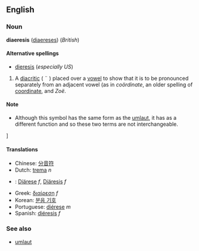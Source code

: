 <!-- If you edit this page, please also edit "dieresis" so that these pages remain in synch -->


==English==
===Noun===
'''diaeresis''' ([[diaereses]]) (''British'')

====Alternative spellings====
*[[dieresis]] (''especially US'')

#A [[diacritic]] ( ¨ ) placed over a [[vowel]] to show that it is to be pronounced separately from an adjacent vowel (as in ''coördinate'', an older spelling of [[coordinate]], and ''Zoë''.

====Note====
*Although this symbol has the same form as the [[umlaut]], it has as a different function and so these two terms are not interchangeable.

<!-- see "Note" above
====Synonyms====
*[[umlaut] -->]<!-- not always considered a syn, and not by everybody -->

====Translations====
*Chinese: [[分音符]]
*Dutch: [[trema]] ''n''
*{{msg:de}}: [[Diärese]] ''f'', [[Diäresis]] ''f''
*Greek: [[διαίρεση]] ''f''
*Korean: [[분음 기호]]
*Portuguese: [[diérese]] ''m''
*Spanish: [[diéresis]] ''f''

===See also===
*[[umlaut]]


<!-- If you edit this page, please also edit "dieresis" so that these pages remain in synch -->